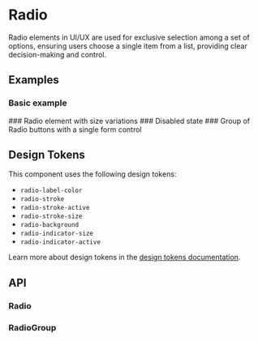 
<Meta title="Docs/Components/Form/Radio" />

# Radio

Radio elements in UI/UX are used for exclusive selection among a set of options,
ensuring users choose a single item from a list, providing clear decision-making and control.

## Examples
### Basic example
<Canvas sourceState="shown" of={RadioStories.Simple} />
### Radio element with size variations
<Canvas of={RadioStories.Sizes} />
### Disabled state
<Canvas of={RadioStories.Disabled} />
### Group of Radio buttons with a single form control
<Canvas of={RadioGroupStories.Simple} />

## Design Tokens
This component uses the following design tokens:

- `radio-label-color`
- `radio-stroke`
- `radio-stroke-active`
- `radio-stroke-size`
- `radio-background`
- `radio-indicator-size`
- `radio-indicator-active`

Learn more about design tokens in the [design tokens documentation](?path=/story/docs-design-tokens-getting-started--page).

## API
### Radio
<ArgsTable of={Radio} />

### RadioGroup
<ArgsTable of={RadioGroup} />
